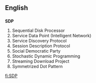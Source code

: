 ==English==

==={{initialism}}===
'''SDP'''

# Sequential Disk Processor
# Service Data Point (Intelligent Network)
# Service Discovery Protocol
# Session Description Protocol
# Social Democratic Party
# Stochastic Dynamic Programming
# Streaming Download Project
# Symmetrized Dot Pattern

[[fi:SDP]]